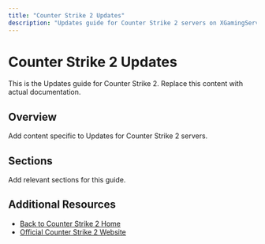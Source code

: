```yaml
---
title: "Counter Strike 2 Updates"
description: "Updates guide for Counter Strike 2 servers on XGamingServer"
---
```


# Counter Strike 2 Updates

This is the Updates guide for Counter Strike 2. Replace this content with actual documentation.

## Overview

Add content specific to Updates for Counter Strike 2 servers.

## Sections

Add relevant sections for this guide.

## Additional Resources

- [Back to Counter Strike 2 Home](./index)
- [Official Counter Strike 2 Website](https://example.com)
